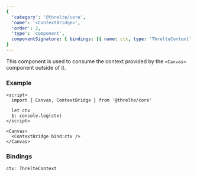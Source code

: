 ```yaml
---
{
  'category': '@threlte/core',
  'name': '<ContextBridge>',
  'order': 2,
  'type': 'component',
  componentSignature: { bindings: [{ name: ctx, type: 'ThrelteContext' }] }
}
---
```


This component is used to consume the context provided by the `<Canvas>` component outside of it.

### Example

```svelte
<script>
  import { Canvas, ContextBridge } from '@threlte/core'

  let ctx
  $: console.log(ctx)
</script>

<Canvas>
  <ContextBridge bind:ctx />
</Canvas>
```

### Bindings

```ts
ctx: ThrelteContext
```
